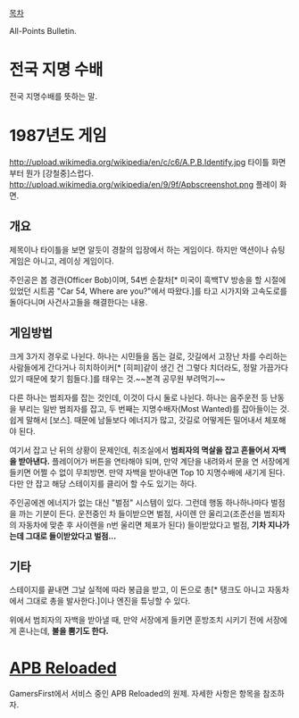 [[목차]]

All-Points Bulletin.

= 전국 지명 수배 =

전국 지명수배를 뜻하는 말.

= 1987년도 게임 =
http://upload.wikimedia.org/wikipedia/en/c/c6/A.P.B.Identify.jpg
타이틀 화면부터 뭔가 [강철중]스럽다.
http://upload.wikimedia.org/wikipedia/en/9/9f/Apbscreenshot.png
플레이 화면.
== 개요 ==
제목이나 타이틀을 보면 알듯이 경찰의 입장에서 하는 게임이다. 하지만 액션이나 슈팅 게임은 아니고, 레이싱 게임이다.

주인공은 봅 경관(Officer Bob)이며, 54번 순찰차[* 미국이 흑백TV 방송을 할 시절에 있었던 시트콤 "Car 54, Where are you?"에서 따왔다.]를 타고 시가지와 고속도로를 돌아다니며 사건사고들을 해결한다는 내용.
== 게임방법 ==
크게 3가지 경우로 나뉜다. 하나는 시민들을 돕는 걸로, 갓길에서 고장난 차를 수리하는 사람들에게 간다거나 히치하이커[* [히피]같이 생긴 건 그렇다 치더라도, 정말 가끔가다 있기 때문에 찾기 힘들다.]를 태우는 것.~~본격 공무원 부려먹기~~

다른 하나는 범죄자를 잡는 것인데, 이것이 다시 둘로 나뉜다. 하나는 음주운전 등 난동을 부리는 일반 범죄자를 잡고, 두 번째는 지명수배자(Most Wanted)를 잡아들이는 것. 쉽게 말해서 [보스]. 때문에 남들보다 에너지가 많고, 갓길로 어떻게든 밀어내서 체포해야 된다.

여기서 잡고 난 뒤의 상황이 문제인데, 취조실에서 '''범죄자의 멱살을 잡고 흔들어서 자백을 받아낸다.''' 플레이어가 버튼을 연타해야 되며, 만약 계단을 내려와서 문을 연 서장에게 들키면 어쩔 수 없이 무죄방면. 만약 자백을 받아내면 Top 10 지명수배에 새기게 된다. 다만 안 잡고 해당 스테이지를 클리어 할 수도 있기는 하다.

주인공에겐 에너지가 없는 대신 "벌점" 시스템이 있다. 그런데 행동 하나하나마다 벌점을 까는 기분이 든다. 운전중인 차 들이받으면 벌점, 사이렌 안 울리고(조준선을 범죄자의 자동차에 맞춘 후 사이렌을 n번 울리면 체포가 된다) 들이받았다고 벌점, '''기차 지나가는데 그대로 들이받았다고 벌점...'''
== 기타 ==
스테이지를 끝내면 그날 실적에 따라 봉급을 받고, 이 돈으로 총[* 탱크도 아니고 자동차에서 그대로 총을 발사한다.]이나 엔진을 튜닝할 수 있다.

위에서 범죄자의 자백을 받아낼 때, 만약 서장에게 들키면 훈방조치 시키기 전에 서장에게 혼나는데, '''불을 뿜기도 한다.'''

= [[APB Reloaded]] =
GamersFirst에서 서비스 중인 APB Reloaded의 원제. 자세한 사항은 항목을 참조하자.
